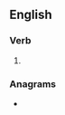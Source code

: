 ==English==

===Verb===
{{head|en|verb form}}

# {{en-third-person singular of|thematise}}

===Anagrams===
* {{anagrams|en|a=aeehimsstt|metathesis}}